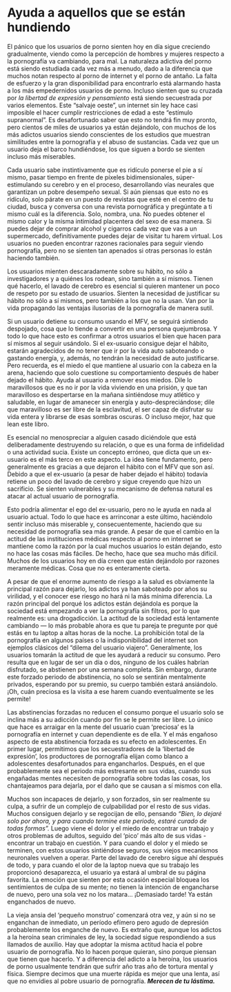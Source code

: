 # Ayuda a aquellos que se están hundiendo {#ayuda-a-aquellos-que-se-estan-hundiendo}

El pánico que los usuarios de porno sienten hoy en día sigue creciendo gradualmente, viendo como la percepción de hombres y mujeres respecto a la pornografía va cambiando, para mal. La naturaleza adictiva del porno está siendo estudiada cada vez más a menudo, dado a la diferencia que muchos notan respecto al porno de internet y el porno de antaño. La falta de esfuerzo y la gran disponibilidad para encontrarlo está alarmando hasta a los más empedernidos usuarios de porno. Incluso sienten que su cruzada por _la libertad de expresión y pensamiento_ está siendo secuestrada por varios elementos. Este "salvaje oeste", un internet sin ley hace casi imposible el hacer cumplir restricciones de edad a este "estímulo supranormal". Es desafortunado saber que esto no tendrá fin muy pronto, pero cientos de miles de usuarios ya están dejándolo, con muchos de los más adictos usuarios siendo conscientes de los estudios que muestran similitudes entre la pornografía y el abuso de sustancias. Cada vez que un usuario deja el barco hundiéndose, los que siguen a bordo se sienten incluso más miserables.

Cada usuario sabe instintivamente que es ridículo ponerse el pie a sí mismo, pasar tiempo en frente de píxeles bidimensionales, súper-estimulando su cerebro y en el proceso, desarrollando vías neurales que garantizan un pobre desempeño sexual. Si aún piensas que esto no es ridículo, solo párate en un puesto de revistas que esté en el centro de tu ciudad, busca y conversa con una revista pornográfica y pregúntate a ti mismo cuál es la diferencia. Solo, nombra, una. No puedes obtener el mismo calor y la misma intimidad placentera del sexo de esa manera. Si puedes dejar de comprar alcohol y cigarros cada vez que vas a un supermercado, definitivamente puedes dejar de visitar tu harem virtual. Los usuarios no pueden encontrar razones racionales para seguir viendo pornografía, pero no se sienten tan apenados si otras personas lo están haciendo también.

Los usuarios mienten descaradamente sobre su hábito, no sólo a investigadores y a quiénes los rodean, sino también a sí mismos. Tienen qué hacerlo, el lavado de cerebro es esencial si quieren mantener un poco de respeto por su estado de usuarios. Sienten la necesidad de justificar su hábito no sólo a sí mismos, pero también a los que no la usan. Van por la vida propagando las ventajas ilusorias de la pornografía de manera sutil.

Si un usuario detiene su consumo usando el MFV, se seguirá sintiendo despojado, cosa que lo tiende a convertir en una persona quejumbrosa. Y todo lo que hace esto es confirmar a otros usuarios el bien que hacen para sí mismos al seguir usándolo. Si el ex-usuario consigue dejar el hábito, estarán agradecidos de no tener que ir por la vida auto saboteando o gastando energía, y, además, no tendrán la necesidad de auto justificarse. Pero recuerda, es el miedo el que mantiene al usuario con la cabeza en la arena, haciendo que solo cuestione su comportamiento después de haber dejado el hábito. Ayuda al usuario a remover esos miedos. Dile lo maravillosos que es no ir por la vida viviendo en una prisión, y que tan maravilloso es despertarse en la mañana sintiéndose muy atlético y saludable, en lugar de amanecer sin energía y auto-despreciándose; dile que maravilloso es ser libre de la esclavitud, el ser capaz de disfrutar su vida entera y librarse de esas sombras oscuras. O incluso mejor, haz que lean este libro.

Es esencial no menospreciar a alguien casado diciéndole que está deliberadamente destruyendo su relación, o que es una forma de infidelidad o una actividad sucia. Existe un concepto erróneo, que dicta que un ex-usuario es el más terco en este aspecto. La idea tiene fundamento, pero generalmente es gracias a que dejaron el hábito con el MFV que son así. Debido a que el ex-usuario (a pesar de haber dejado el hábito) todavía retiene un poco del lavado de cerebro y sigue creyendo que hizo un sacrificio. Se sienten vulnerables y su mecanismo de defensa natural es atacar al actual usuario de pornografía.

Esto podría alimentar el ego del ex-usuario, pero no le ayuda en nada al usuario actual. Todo lo que hace es arrinconar a este último, haciéndolo sentir incluso más miserable y, consecuentemente, haciendo que su necesidad de pornografía sea más grande. A pesar de que el cambio en la actitud de las instituciones médicas respecto al porno en internet se mantiene como la razón por la cual muchos usuarios lo están dejando, esto no hace las cosas más fáciles. De hecho, hace que sea mucho más difícil. Muchos de los usuarios hoy en día creen que están dejándolo por razones meramente médicas. Cosa que no es enteramente cierta.

A pesar de que el enorme aumento de riesgo a la salud es obviamente la principal razón para dejarlo, los adictos ya han saboteado por años su virilidad, y el conocer ese riesgo no hará ni la más mínima diferencia. La razón principal del porqué los adictos están dejándola es porque la sociedad está empezando a ver la pornografía sin filtros, por lo que realmente es: una	drogadicción. La actitud de la sociedad está lentamente cambiando — lo más probable ahora es que tu pareja te pregunte por qué estás en tu laptop a altas horas de la noche. La prohibición total de la pornografía en algunos países o la indisponibilidad del internet son ejemplos clásicos del "dilema del usuario viajero". Generalmente, los usuarios tomarán la actitud de que les ayudará a reducir su consumo. Pero resulta que en lugar de ser un día o dos, ninguno de los cuáles habrían disfrutado, se abstienen por una semana completa. Sin embargo, durante este forzado periodo de abstinencia, no solo se sentirán mentalmente privados, esperando por su premio, su cuerpo también estará ansiándolo. ¡Oh, cuán preciosa es la visita a ese harem cuando eventualmente se les permite! 

Las abstinencias forzadas no reducen el consumo porque el usuario solo se inclina más a su adicción cuando por fin se le permite ser libre. Lo único que hace es arraigar en la mente del usuario cuan 'preciosa' es la pornografía en internet y cuan dependiente es de ella. Y el más engañoso aspecto de esta abstinencia forzada es su efecto en adolescentes. En primer lugar, permitimos que los secuestradores de la 'libertad de expresión', los productores de pornografía elijan como blanco a adolescentes desafortunados para engancharlos. Después, en el que probablemente sea el periodo más estresante en sus vidas, cuando sus engañadas mentes necesiten de pornografía sobre todas las cosas, los chantajeamos para dejarla, por el daño que se causan a sí mismos con ella.

Muchos son incapaces de dejarlo, y son forzados, sin ser realmente su culpa, a sufrir de un complejo de culpabilidad por el resto de sus vidas. Muchos consiguen dejarlo y se regocijan de ello, pensando _"Bien, lo dejaré solo por ahora, y para cuando termine este periodo, estaré curado de todas formas"._ Luego viene el dolor y el miedo de encontrar un trabajo y otros problemas de adultos, seguido del 'pico' más alto de sus vidas - encontrar un trabajo en cuestión. Y para cuando el dolor y el miedo se terminen, con estos usuarios sintiéndose seguros, sus viejos mecanismos neuronales vuelven a operar. Parte del lavado de cerebro sigue ahí después de todo, y para cuando el olor de la laptop nueva que su trabajo les proporcionó desaparezca, el usuario ya estará al umbral de su página favorita. La emoción que sienten por esta ocasión especial bloquea los sentimientos de culpa de su mente; no tienen la intención de engancharse de nuevo, pero una sola vez no los matara... ¡Demasiado tarde! Ya están enganchados de nuevo.

La vieja ansia del 'pequeño monstruo' comenzará otra vez, y aún si no se enganchan de inmediato, un período efímero pero agudo de depresión probablemente los enganche de nuevo. Es extraño que, aunque los adictos a la heroína sean criminales de ley, la sociedad sigue respondiendo a sus llamados de auxilio. Hay que adoptar la misma actitud hacia el pobre usuario de pornografía. No lo hacen porque quieran, sino porque piensan que tienen que hacerlo. Y a diferencia del adicto a la heroína, los usuarios de porno usualmente tendrán que sufrir año tras año de tortura mental y física. Siempre decimos que una muerte rápida es mejor que una lenta, así que no envidies al pobre usuario de pornografía. _**Merecen de tu lástima.**_
